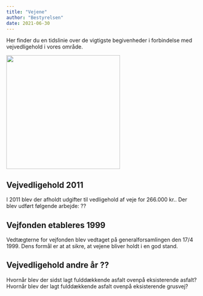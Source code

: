 ```yaml
---
title: "Vejene"
author: "Bestyrelsen"
date: 2021-06-30
---
```


Her finder du en tidslinie over de vigtigste begivenheder i forbindelse med vejvedligehold i vores område.

![](Compr_IMG_skilte.png){width="300"}




## Vejvedligehold 2011

I 2011 blev der afholdt udgifter til vedligehold af veje for 266.000 kr.. Der blev udført følgende arbejde: ?? 

## Vejfonden etableres 1999

Vedtægterne for vejfonden blev vedtaget på generalforsamlingen den 17/4 1999. Dens formål er at at sikre, at vejene bliver holdt i en god stand.


## Vejvedligehold andre år ??

Hvornår blev der sidst lagt fulddækkende asfalt ovenpå eksisterende asfalt?
Hvornår blev der lagt fulddækkende asfalt ovenpå eksisterende grusvej?


